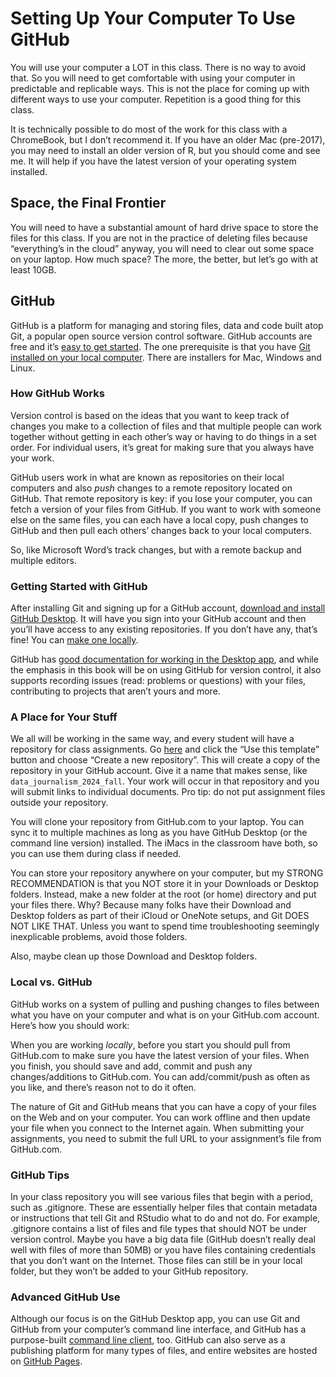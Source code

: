 # Setting Up Your Computer To Use GitHub

You will use your computer a LOT in this class. There is no way to avoid that. So you will need to get comfortable with using your computer in predictable and replicable ways. This is not the place for coming up with different ways to use your computer. Repetition is a good thing for this class.

It is technically possible to do most of the work for this class with a ChromeBook, but I don't recommend it. If you have an older Mac (pre-2017), you may need to install an older version of R, but you should come and see me. It will help if you have the latest version of your operating system installed.

## Space, the Final Frontier

You will need to have a substantial amount of hard drive space to store the files for this class. If you are not in the practice of deleting files because "everything's in the cloud" anyway, you will need to clear out some space on your laptop. How much space? The more, the better, but let's go with at least 10GB.

## GitHub

GitHub is a platform for managing and storing files, data and code built atop Git, a popular open source version control software. GitHub accounts are free and it's [easy to get started](https://docs.github.com/en/get-started/quickstart). The one prerequisite is that you have [Git installed on your local computer](https://docs.github.com/en/get-started/quickstart/set-up-git). There are installers for Mac, Windows and Linux.

### How GitHub Works

Version control is based on the ideas that you want to keep track of changes you make to a collection of files and that multiple people can work together without getting in each other's way or having to do things in a set order. For individual users, it's great for making sure that you always have your work.

GitHub users work in what are known as repositories on their local computers and also *push* changes to a remote repository located on GitHub. That remote repository is key: if you lose your computer, you can fetch a version of your files from GitHub. If you want to work with someone else on the same files, you can each have a local copy, push changes to GitHub and then pull each others' changes back to your local computers.

So, like Microsoft Word's track changes, but with a remote backup and multiple editors.

### Getting Started with GitHub

After installing Git and signing up for a GitHub account, [download and install GitHub Desktop](https://docs.github.com/en/desktop/installing-and-configuring-github-desktop). It will have you sign into your GitHub account and then you'll have access to any existing repositories. If you don't have any, that's fine! You can [make one locally](https://docs.github.com/en/desktop/installing-and-configuring-github-desktop/overview/creating-your-first-repository-using-github-desktop).

GitHub has [good documentation for working in the Desktop app](https://docs.github.com/en/desktop/overview/getting-started-with-github-desktop), and while the emphasis in this book will be on using GitHub for version control, it also supports recording issues (read: problems or questions) with your files, contributing to projects that aren't yours and more.

### A Place for Your Stuff

We all will be working in the same way, and every student will have a repository for class assignments. Go [here](https://github.com/dwillis/data_journalism_2024_fall) and click the "Use this template" button and choose "Create a new repository". This will create a copy of the repository in your GitHub account. Give it a name that makes sense, like `data_journalism_2024_fall`. Your work will occur in that repository and you will submit links to individual documents. Pro tip: do not put assignment files outside your repository.

You will clone your repository from GitHub.com to your laptop. You can sync it to multiple machines as long as you have GitHub Desktop (or the command line version) installed. The iMacs in the classroom have both, so you can use them during class if needed.

You can store your repository anywhere on your computer, but my STRONG RECOMMENDATION is that you NOT store it in your Downloads or Desktop folders. Instead, make a new folder at the root (or home) directory and put your files there. Why? Because many folks have their Download and Desktop folders as part of their iCloud or OneNote setups, and Git DOES NOT LIKE THAT. Unless you want to spend time troubleshooting seemingly inexplicable problems, avoid those folders.

Also, maybe clean up those Download and Desktop folders.

### Local vs. GitHub

GitHub works on a system of pulling and pushing changes to files between what you have on your computer and what is on your GitHub.com account. Here's how you should work:

When you are working _locally_, before you start you should pull from GitHub.com to make sure you have the latest version of your files. When you finish, you should save and add, commit and push any changes/additions to GitHub.com. You can add/commit/push as often as you like, and there's reason not to do it often.

The nature of Git and GitHub means that you can have a copy of your files on the Web and on your computer. You can work offline and then update your file when you connect to the Internet again. When submitting your assignments, you need to submit the full URL to your assignment's file from GitHub.com.

### GitHub Tips

In your class repository you will see various files that begin with a period, such as .gitignore. These are essentially helper files that contain metadata or instructions that tell Git and RStudio what to do and not do. For example, .gitignore contains a list of files and file types that should NOT be under version control. Maybe you have a big data file (GitHub doesn't really deal well with files of more than 50MB) or you have files containing credentials that you don't want on the Internet. Those files can still be in your local folder, but they won't be added to your GitHub repository.

### Advanced GitHub Use

Although our focus is on the GitHub Desktop app, you can use Git and GitHub from your computer's command line interface, and GitHub has a purpose-built [command line client](https://docs.github.com/en/github-cli), too. GitHub can also serve as a publishing platform for many types of files, and entire websites are hosted on [GitHub Pages](https://docs.github.com/en/pages).
